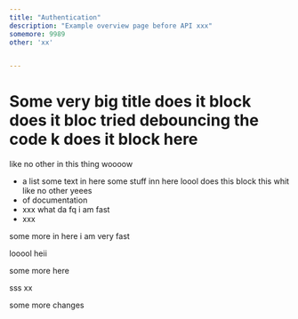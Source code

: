 ```yaml
---
title: "Authentication"
description: "Example overview page before API xxx"
somemore: 9989
other: 'xx'


---
```


# Some very big title does it block does it bloc tried debouncing the code k does it block here

like no other in this thing woooow

- a list some text in here some stuff inn here loool does this block this whit like no other yeees
- of documentation
- xxx what da fq i am fast
- xxx

some more in here i am very fast

looool heii

some more here

sss xx

some more changes